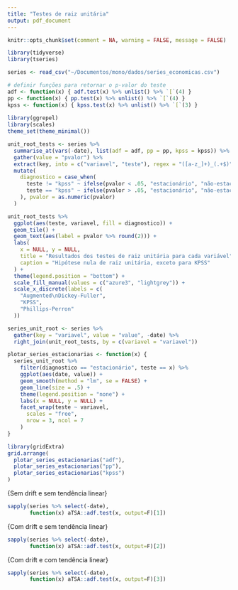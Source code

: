 ```yaml
---
title: "Testes de raiz unitária"
output: pdf_document
---
```


```r

knitr::opts_chunk$set(comment = NA, warning = FALSE, message = FALSE)

library(tidyverse)
library(tseries)

series <- read_csv("~/Documentos/mono/dados/series_economicas.csv")
```

```r

# definir funções para retornar o p-valor do teste
adf <- function(x) { adf.test(x) %>% unlist() %>% `[`(4) }
pp <- function(x) { pp.test(x) %>% unlist() %>% `[`(4) }
kpss <- function(x) { kpss.test(x) %>% unlist() %>% `[`(3) }
 
library(ggrepel)
library(scales)
theme_set(theme_minimal())

unit_root_tests <- series %>%
  summarise_at(vars(-date), list(adf = adf, pp = pp, kpss = kpss)) %>%
  gather(value = "pvalor") %>%
  extract(key, into = c("variavel", "teste"), regex = "([a-z_]+)_(.+$)") %>%
  mutate(
    diagnostico = case_when(
      teste != "kpss" ~ ifelse(pvalor < .05, "estacionário", "não-estacionário"),
      teste == "kpss" ~ ifelse(pvalor > .05, "estacionário", "não-estacionário")
    ), pvalor = as.numeric(pvalor)
  )

unit_root_tests %>%
  ggplot(aes(teste, variavel, fill = diagnostico)) +
  geom_tile() +
  geom_text(aes(label = pvalor %>% round(2))) +
  labs(
    x = NULL, y = NULL,
    title = "Resultados dos testes de raiz unitária para cada variável",
    caption = "Hipótese nula de raiz unitária, exceto para KPSS"
  ) +
  theme(legend.position = "bottom") +
  scale_fill_manual(values = c("azure3", "lightgrey")) +
  scale_x_discrete(labels = c(
    "Augmented\nDickey-Fuller",
    "KPSS",
    "Phillips-Perron"
  ))

```

\newpage
\begin{center}\LARGE{Séries diagnosticadas como estacionárias em cada teste}\end{center}

```r

series_unit_root <- series %>%
  gather(key = "variavel", value = "value", -date) %>%
  right_join(unit_root_tests, by = c(variavel = "variavel"))

plotar_series_estacionarias <- function(x) {
  series_unit_root %>%
    filter(diagnostico == "estacionário", teste == x) %>%
    ggplot(aes(date, value)) +
    geom_smooth(method = "lm", se = FALSE) +
    geom_line(size = .5) +
    theme(legend.position = "none") +
    labs(x = NULL, y = NULL) +
    facet_wrap(teste ~ variavel,
      scales = "free",
      nrow = 3, ncol = 7
    )
}

library(gridExtra)
grid.arrange(
  plotar_series_estacionarias("adf"),
  plotar_series_estacionarias("pp"),
  plotar_series_estacionarias("kpss")
)

```

\newpage
\large{Sem drift e sem tendência linear}

```r

sapply(series %>% select(-date),
       function(x) aTSA::adf.test(x, output=F)[1])

```


\newpage
\large{Com drift e sem tendência linear}

```r

sapply(series %>% select(-date),
       function(x) aTSA::adf.test(x, output=F)[2])

```

\newpage
\large{Com drift e com tendência linear}

```r

sapply(series %>% select(-date),
       function(x) aTSA::adf.test(x, output=F)[3])

```
